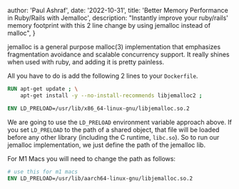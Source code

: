 
  author: 'Paul Ashraf',
  date: '2022-10-31',
  title: 'Better Memory Performance in Ruby/Rails with Jemalloc',
  description:
    "Instantly improve your ruby/rails' memory footprint with this 2 line change by using jemalloc instead of malloc",
}


jemalloc is a general purpose malloc(3) implementation that emphasizes fragmentation avoidance and scalable concurrency support. It really shines when used with ruby, and adding it is pretty painless.

All you have to do is add the following 2 lines to your `Dockerfile`.

```dockerfile
RUN apt-get update ; \
    apt-get install -y --no-install-recommends libjemalloc2 ;

ENV LD_PRELOAD=/usr/lib/x86_64-linux-gnu/libjemalloc.so.2
```

We are going to use the `LD_PRELOAD` environment variable approach above. If you set `LD_PRELOAD` to the path of a shared object, that file will be loaded before any other library (including the C runtime, `libc.so`). So to run our jemalloc implementation, we just define the path of the jemalloc lib.

For M1 Macs you will need to change the path as follows:

```dockerfile
# use this for m1 macs
ENV LD_PRELOAD=/usr/lib/aarch64-linux-gnu/libjemalloc.so.2
```
